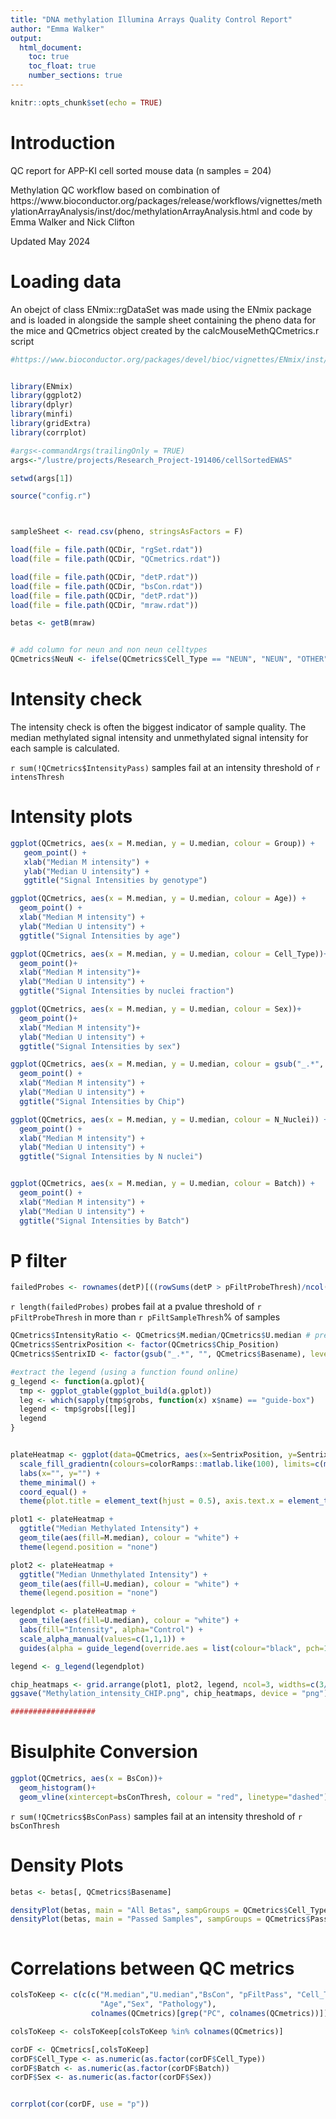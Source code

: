 ```yaml
---
title: "DNA methylation Illumina Arrays Quality Control Report"
author: "Emma Walker"
output: 
  html_document:
    toc: true
    toc_float: true
    number_sections: true
---
```



```r
knitr::opts_chunk$set(echo = TRUE)
```

# Introduction

QC report for APP-KI cell sorted mouse data (n samples = 204)

Methylation QC workflow based on combination of https://www.bioconductor.org/packages/release/workflows/vignettes/methylationArrayAnalysis/inst/doc/methylationArrayAnalysis.html and code by Emma Walker and Nick Clifton

Updated May 2024

# Loading data

An obejct of class ENmix::rgDataSet was made using the ENmix package and is loaded in alongside the sample sheet containing the pheno data for the mice and QCmetrics object created by the calcMouseMethQCmetrics.r script


```r

#https://www.bioconductor.org/packages/devel/bioc/vignettes/ENmix/inst/doc/ENmix.pdf 


library(ENmix)
library(ggplot2)
library(dplyr)
library(minfi)
library(gridExtra)
library(corrplot)

#args<-commandArgs(trailingOnly = TRUE)
args<-"/lustre/projects/Research_Project-191406/cellSortedEWAS"

setwd(args[1])

source("config.r")



sampleSheet <- read.csv(pheno, stringsAsFactors = F)

load(file = file.path(QCDir, "rgSet.rdat"))
load(file = file.path(QCDir, "QCmetrics.rdat"))

load(file = file.path(QCDir, "detP.rdat"))
load(file = file.path(QCDir, "bsCon.rdat"))
load(file = file.path(QCDir, "detP.rdat"))
load(file = file.path(QCDir, "mraw.rdat"))

betas <- getB(mraw)


# add column for neun and non neun celltypes
QCmetrics$NeuN <- ifelse(QCmetrics$Cell_Type == "NEUN", "NEUN", "OTHER")

```

# Intensity check

The intensity check is often the biggest indicator of sample quality. The median methylated signal intensity and unmethylated signal intensity for each sample is calculated.

`r sum(!QCmetrics$IntensityPass)` samples fail at an intensity threshold of `r intensThresh`


# Intensity plots

```r


ggplot(QCmetrics, aes(x = M.median, y = U.median, colour = Group)) +
   geom_point() +
   xlab("Median M intensity") +
   ylab("Median U intensity") +
   ggtitle("Signal Intensities by genotype")

ggplot(QCmetrics, aes(x = M.median, y = U.median, colour = Age)) +
  geom_point() +
  xlab("Median M intensity") +
  ylab("Median U intensity") +
  ggtitle("Signal Intensities by age")

ggplot(QCmetrics, aes(x = M.median, y = U.median, colour = Cell_Type))+
  geom_point()+
  xlab("Median M intensity")+
  ylab("Median U intensity") + 
  ggtitle("Signal Intensities by nuclei fraction")

ggplot(QCmetrics, aes(x = M.median, y = U.median, colour = Sex))+
  geom_point()+
  xlab("Median M intensity")+
  ylab("Median U intensity") + 
  ggtitle("Signal Intensities by sex")

ggplot(QCmetrics, aes(x = M.median, y = U.median, colour = gsub("_.*", "", Basename))) +
  geom_point() +
  xlab("Median M intensity") +
  ylab("Median U intensity") +
  ggtitle("Signal Intensities by Chip")

ggplot(QCmetrics, aes(x = M.median, y = U.median, colour = N_Nuclei)) +
  geom_point() +
  xlab("Median M intensity") +
  ylab("Median U intensity") +
  ggtitle("Signal Intensities by N nuclei")


ggplot(QCmetrics, aes(x = M.median, y = U.median, colour = Batch)) +
  geom_point() +
  xlab("Median M intensity") +
  ylab("Median U intensity") +
  ggtitle("Signal Intensities by Batch")


```

# P filter 

```r

failedProbes <- rownames(detP)[((rowSums(detP > pFiltProbeThresh)/ncol(detP)) * 100) > pFiltSampleThresh]

```

`r length(failedProbes)` probes fail at a pvalue threshold of `r pFiltProbeThresh` in more than `r pFiltSampleThresh`% of samples




```r

QCmetrics$IntensityRatio <- QCmetrics$M.median/QCmetrics$U.median # previously M - U
QCmetrics$SentrixPosition <- factor(QCmetrics$Chip_Position)
QCmetrics$SentrixID <- factor(gsub("_.*", "", QCmetrics$Basename), levels=rev(unique(gsub("_.*", "", QCmetrics$Basename)))) #keeps the levels of the factor in current order rather than sorting numerically/alphabetically, also reverses this order as heatmaps plot bottom to top

#extract the legend (using a function found online)
g_legend <- function(a.gplot){
  tmp <- ggplot_gtable(ggplot_build(a.gplot))
  leg <- which(sapply(tmp$grobs, function(x) x$name) == "guide-box")
  legend <- tmp$grobs[[leg]]
  legend
}


plateHeatmap <- ggplot(data=QCmetrics, aes(x=SentrixPosition, y=SentrixID)) +
  scale_fill_gradientn(colours=colorRamps::matlab.like(100), limits=c(min(QCmetrics$U.median, QCmetrics$M.median),max(QCmetrics$U.median, QCmetrics$M.median))) +
  labs(x="", y="") +
  theme_minimal() + 
  coord_equal() +
  theme(plot.title = element_text(hjust = 0.5), axis.text.x = element_text(angle = 90, hjust=1))

plot1 <- plateHeatmap +
  ggtitle("Median Methylated Intensity") +
  geom_tile(aes(fill=M.median), colour = "white") +
  theme(legend.position = "none")

plot2 <- plateHeatmap +
  ggtitle("Median Unmethylated Intensity") +
  geom_tile(aes(fill=U.median), colour = "white") +
  theme(legend.position = "none")

legendplot <- plateHeatmap + 
  geom_tile(aes(fill=U.median), colour = "white") +
  labs(fill="Intensity", alpha="Control") +
  scale_alpha_manual(values=c(1,1,1)) + 
  guides(alpha = guide_legend(override.aes = list(colour="black", pch=16)))

legend <- g_legend(legendplot)

chip_heatmaps <- grid.arrange(plot1, plot2, legend, ncol=3, widths=c(3/7, 3/7, 1/7))
ggsave("Methylation_intensity_CHIP.png", chip_heatmaps, device = "png")

###################
```

# Bisulphite Conversion

```r

ggplot(QCmetrics, aes(x = BsCon))+
  geom_histogram()+
  geom_vline(xintercept=bsConThresh, colour = "red", linetype="dashed")


```

`r sum(!QCmetrics$BsConPass)` samples fail at an intensity threshold of `r bsConThresh`



# Density Plots

```r

betas <- betas[, QCmetrics$Basename]

densityPlot(betas, main = "All Betas", sampGroups = QCmetrics$Cell_Type)
densityPlot(betas, main = "Passed Samples", sampGroups = QCmetrics$PassQC1)



```



# Correlations between QC metrics

```r

colsToKeep <- c(c(c("M.median","U.median","BsCon", "pFiltPass", "Cell_Type", "Batch", "DummyGroup",
                    "Age","Sex", "Pathology"),
                  colnames(QCmetrics)[grep("PC", colnames(QCmetrics))]))

colsToKeep <- colsToKeep[colsToKeep %in% colnames(QCmetrics)]

corDF <- QCmetrics[,colsToKeep]
corDF$Cell_Type <- as.numeric(as.factor(corDF$Cell_Type))
corDF$Batch <- as.numeric(as.factor(corDF$Batch))
corDF$Sex <- as.numeric(as.factor(corDF$Sex))


corrplot(cor(corDF, use = "p"))

```



